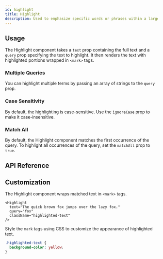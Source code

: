 ```yaml
---
id: highlight
title: Highlight
description: Used to emphasize specific words or phrases within a larger body of text.
---
```


<ComponentPreview id="Highlight" />

## Usage

The Highlight component takes a `text` prop containing the full text and a `query` prop specifying
the text to highlight. It then renders the text with highlighted portions wrapped in `<mark>` tags.

<Example id="basic" />

### Multiple Queries

You can highlight multiple terms by passing an array of strings to the `query` prop.

<Example id="multiple" />

### Case Sensitivity

By default, the highlighting is case-sensitive. Use the `ignoreCase` prop to make it
case-insensitive.

<Example id="ignore-case" />

### Match All

By default, the Highlight component matches the first occurrence of the query. To highlight all
occurrences of the query, set the `matchAll` prop to `true`.

<Example id="match-all" />

## API Reference

<ComponentTypes id="highlight" />

## Customization

The Highlight component wraps matched text in `<mark>` tags.

```tsx
<Highlight
  text="The quick brown fox jumps over the lazy fox."
  query="fox"
  className="highlighted-text"
/>
```

Style the `mark` tags using CSS to customize the appearance of highlighted text.

```css
.highlighted-text {
  background-color: yellow;
}
```
